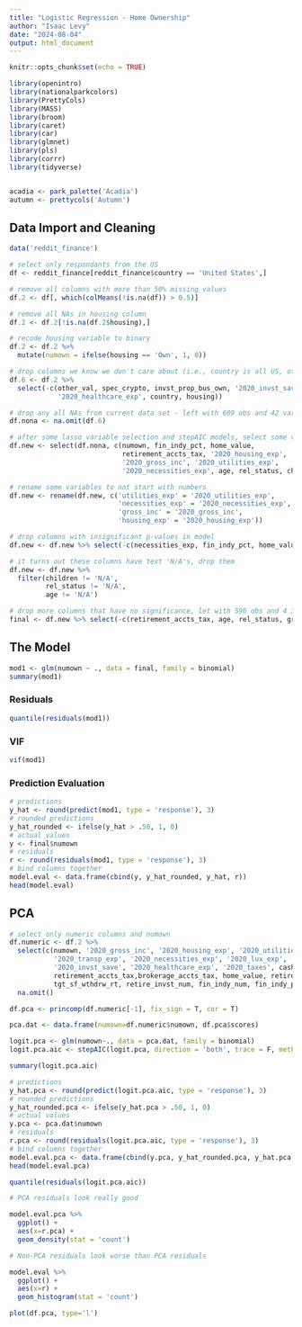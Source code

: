 ```yaml
---
title: "Logistic Regression - Home Ownership"
author: "Isaac Levy"
date: "2024-08-04"
output: html_document
---
```


```r
knitr::opts_chunk$set(echo = TRUE)

library(openintro)
library(nationalparkcolors)
library(PrettyCols)
library(MASS)
library(broom)
library(caret)
library(car)
library(glmnet)
library(pls)
library(corrr)
library(tidyverse)


acadia <- park_palette('Acadia')
autumn <- prettycols('Autumn')
```

## Data Import and Cleaning

```r
data('reddit_finance')

# select only respondants from the US
df <- reddit_finance[reddit_finance$country == 'United States',]

# remove all columns with more than 50% missing values
df.2 <- df[, which(colMeans(!is.na(df)) > 0.5)]

# remove all NAs in housing column
df.2 <- df.2[!is.na(df.2$housing),]

# recode housing variable to binary
df.2 <- df.2 %>%
  mutate(numown = ifelse(housing == 'Own', 1, 0))

# drop columns we know we don't care about (i.e., country is all US, other columns have many NAs, etc.)
df.6 <- df.2 %>%
  select(-c(other_val, spec_crypto, invst_prop_bus_own, '2020_invst_save', 
            '2020_healthcare_exp', country, housing))

# drop any all NAs from current data set - left with 609 obs and 42 vars
df.nona <- na.omit(df.6)

# after some lasso variable selection and stepAIC models, select some variables of interest
df.new <- select(df.nona, c(numown, fin_indy_pct, home_value,
                            retirement_accts_tax, '2020_housing_exp',
                            '2020_gross_inc', '2020_utilities_exp',
                            '2020_necessities_exp', age, rel_status, children,))

# rename some variables to not start with numbers
df.new <- rename(df.new, c('utilities_exp' = '2020_utilities_exp',
                           'necessities_exp' = '2020_necessities_exp',
                           'gross_inc' = '2020_gross_inc',
                           'housing_exp' = '2020_housing_exp'))

# drop columns with insignificant p-values in model
df.new <- df.new %>% select(-c(necessities_exp, fin_indy_pct, home_value))

# it turns out these columns have text 'N/A's, drop them
df.new <- df.new %>%
  filter(children != 'N/A',
         rel_status != 'N/A',
         age != 'N/A')

# drop more columns that have no significance, let with 596 obs and 4 3 predictors
final <- df.new %>% select(-c(retirement_accts_tax, age, rel_status, gross_inc))
```

## The Model

```r
mod1 <- glm(numown ~ ., data = final, family = binomial)
summary(mod1)
```

### Residuals

```r
quantile(residuals(mod1))
```

### VIF

```r
vif(mod1)
```

### Prediction Evaluation

```r
# predictions
y_hat <- round(predict(mod1, type = 'response'), 3)
# rounded predictions
y_hat_rounded <- ifelse(y_hat > .50, 1, 0)
# actual values
y <- final$numown
# residuals
r <- round(residuals(mod1, type = 'response'), 3)
# bind columns together
model.eval <- data.frame(cbind(y, y_hat_rounded, y_hat, r))
head(model.eval)
```

## PCA

```r
# select only numeric columns and numown
df.numeric <- df.2 %>%
  select(c(numown, '2020_gross_inc', '2020_housing_exp', '2020_utilities_exp', 
           '2020_transp_exp', '2020_necessities_exp', '2020_lux_exp',
           '2020_invst_save', '2020_healthcare_exp', '2020_taxes', cash,
           retirement_accts_tax,brokerage_accts_tax, home_value, retire_exp,
           tgt_sf_wthdrw_rt, retire_invst_num, fin_indy_num, fin_indy_pct)) %>%
  na.omit()

df.pca <- princomp(df.numeric[-1], fix_sign = T, cor = T)

pca.dat <- data.frame(numown=df.numeric$numown, df.pca$scores)

logit.pca <- glm(numown~., data = pca.dat, family = binomial)
logit.pca.aic <- stepAIC(logit.pca, direction = 'both', trace = F, method = 'glm')

summary(logit.pca.aic)
```

```r
# predictions
y_hat.pca <- round(predict(logit.pca.aic, type = 'response'), 3)
# rounded predictions
y_hat_rounded.pca <- ifelse(y_hat.pca > .50, 1, 0)
# actual values
y.pca <- pca.dat$numown
# residuals
r.pca <- round(residuals(logit.pca.aic, type = 'response'), 3)
# bind columns together
model.eval.pca <- data.frame(cbind(y.pca, y_hat_rounded.pca, y_hat.pca, r.pca))
head(model.eval.pca)
```

```r
quantile(residuals(logit.pca.aic))
```


```r
# PCA residuals look really good

model.eval.pca %>%
  ggplot() +
  aes(x=r.pca) +
  geom_density(stat = 'count')
```

```r
# Non-PCA residuals look worse than PCA residuals

model.eval %>%
  ggplot() +
  aes(x=r) +
  geom_histogram(stat = 'count')
```

```r
plot(df.pca, type='l')
```

